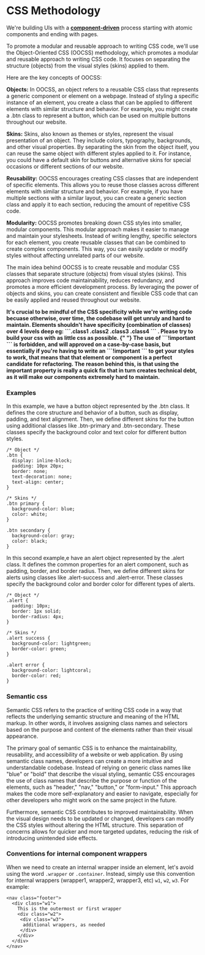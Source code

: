 
<Meta title="Docs/CSS Methodology" />

<style>
  {`
    .subheading {
      --mediumdark: '#999999';
      font-weight: 700;
      font-size: 13px;
      color: #999;
      letter-spacing: 6px;
      line-height: 24px;
      text-transform: uppercase;
      margin-bottom: 12px;
      margin-top: 40px;
    }

    .link-list {
      display: grid;
      grid-template-columns: 1fr;
      grid-template-rows: 1fr 1fr;
      row-gap: 10px;
    }

    @media (min-width: 620px) {
      .link-list {
        row-gap: 20px;
        column-gap: 20px;
        grid-template-columns: 1fr 1fr;
      }
    }

    @media all and (-ms-high-contrast:none) {
    .link-list {
        display: -ms-grid;
        -ms-grid-columns: 1fr 1fr;
        -ms-grid-rows: 1fr 1fr;
      }
    }

    .link-item {
      display: block;
      padding: 20px;
      border: 1px solid #00000010;
      border-radius: 5px;
      transition: background 150ms ease-out, border 150ms ease-out, transform 150ms ease-out;
      color: #333333;
      display: flex;
      align-items: flex-start;
    }

    .link-item:hover {
      border-color: #1EA7FD50;
      transform: translate3d(0, -3px, 0);
      box-shadow: rgba(0, 0, 0, 0.08) 0 3px 10px 0;
    }

    .link-item:active {
      border-color: #1EA7FD;
      transform: translate3d(0, 0, 0);
    }

    .link-item strong {
      font-weight: 700;
      display: block;
      margin-bottom: 2px;
    }

    .link-item-img-wrapper {
      height: 40px;
      width: 40px;
      margin-right: 15px;
      flex: none;
    }

    .link-item span,
    .link-item p {
      margin: 0;
      font-size: 14px;
      line-height: 20px;
    }

    .tip {
      display: inline-block;
      border-radius: 1em;
      font-size: 11px;
      line-height: 12px;
      font-weight: 700;
      background: #E7FDD8;
      color: #66BF3C;
      padding: 4px 12px;
      margin-right: 10px;
      vertical-align: top;
    }

    .tip-wrapper {
      font-size: 13px;
      line-height: 20px;
      margin-top: 40px;
      margin-bottom: 40px;
    }

    .tip-wrapper code {
      font-size: 12px;
      display: inline-block;
    }
  `}
</style>

# CSS Methodology

We're building UIs with a [**component-driven**](https://componentdriven.org) process starting with atomic components and ending with pages.

To promote a modular and reusable approach to writing CSS code, we'll use the Object-Oriented CSS (OOCSS) methodology, which promotes a modular and reusable
approach to writing CSS code. It focuses on separating the structure (objects) from the visual styles (skins) applied to them.

Here are the key concepts of OOCSS:

<b>Objects:</b> In OOCSS, an object refers to a reusable CSS class that represents
a generic component or element on a webpage. Instead of styling a specific instance
of an element, you create a class that can be applied to different elements with
similar structure and behavior. For example, you might create a .btn class to represent
a button, which can be used on multiple buttons throughout our website.

<b>Skins:</b> Skins, also known as themes or styles, represent the visual presentation
of an object. They include colors, typography, backgrounds, and other visual properties.
By separating the skin from the object itself, you can reuse the same object with
different styles applied to it. For instance, you could have a default skin for buttons
and alternative skins for special occasions or different sections of our website.

<b>Reusability:</b> OOCSS encourages creating CSS classes that are independent of
specific elements. This allows you to reuse those classes across different elements
with similar structure and behavior. For example, if you have multiple sections with
a similar layout, you can create a generic section class and apply it to each section,
reducing the amount of repetitive CSS code.

<b>Modularity: </b> OOCSS promotes breaking down CSS styles into smaller, modular
components. This modular approach makes it easier to manage and maintain your stylesheets.
Instead of writing lengthy, specific selectors for each element, you create reusable
classes that can be combined to create complex components. This way, you can easily
update or modify styles without affecting unrelated parts of our website.

The main idea behind OOCSS is to create reusable and modular CSS classes that separate structure (objects) from visual styles (skins). This approach improves code maintainability, reduces redundancy, and promotes a more efficient development process. By leveraging the power of objects and skins, you can create consistent and flexible CSS code that can be easily applied and reused throughout our website.

<b>
  It's crucial to be mindful of the CSS specificity while we're writing code
  becuase otherwise, over time, the codebase will get unruly and hard to
  maintain. Elements shouldn't have specificity (combination of classes) over 4
  levels deep eg: ```.class1 .class2 .class3 .class4 ``` . Please try to build
  your css with as little css as possible.
</b>
<b>
  {" "}
  The use of ```!important ``` is forbidden, and will approved on a case-by-case
  basis, but essentially if you're having to write an ```!important ``` to get your
  styles to work, that means that that element or component is a perfect candidate
  for refactoring. The reason behind this, is that using the important property is
  really a quick fix that in turn creates technical debt, as it will make our components
  extremely hard to maintain.
</b>

### Examples

In this example, we have a button object represented by the .btn class. It defines the core structure and behavior of a button, such as display, padding, and text alignment. Then, we define different skins for the button using additional classes like .btn-primary and .btn-secondary. These classes specify the background color and text color for different button styles.

```
/* Object */
.btn {
  display: inline-block;
  padding: 10px 20px;
  border: none;
  text-decoration: none;
  text-align: center;
}

/* Skins */
.btn primary {
  background-color: blue;
  color: white;
}

.btn secondary {
  background-color: gray;
  color: black;
}

```

In this second example,e have an alert object represented by the .alert class. It defines the common properties for an alert component, such as padding, border, and border radius. Then, we define different skins for alerts using classes like .alert-success and .alert-error. These classes specify the background color and border color for different types of alerts.

```
/* Object */
.alert {
  padding: 10px;
  border: 1px solid;
  border-radius: 4px;
}

/* Skins */
.alert success {
  background-color: lightgreen;
  border-color: green;
}

.alert error {
  background-color: lightcoral;
  border-color: red;
}

```

### Semantic css

Semantic CSS refers to the practice of writing CSS code in a way that reflects the underlying semantic structure and meaning of the HTML markup. In other words, it involves assigning class names and selectors based on the purpose and content of the elements rather than their visual appearance.

The primary goal of semantic CSS is to enhance the maintainability, reusability, and accessibility of a website or web application. By using semantic class names, developers can create a more intuitive and understandable codebase. Instead of relying on generic class names like "blue" or "bold" that describe the visual styling, semantic CSS encourages the use of class names that describe the purpose or function of the elements, such as "header," "nav," "button," or "form-input." This approach makes the code more self-explanatory and easier to navigate, especially for other developers who might work on the same project in the future.

Furthermore, semantic CSS contributes to improved maintainability. When the visual design needs to be updated or changed, developers can modify the CSS styles without altering the HTML structure. This separation of concerns allows for quicker and more targeted updates, reducing the risk of introducing unintended side effects.

### Conventions for internal component wrappers

When we need to create an internal wrapper inside an element, let's avoid using the word `.wrapper` or `.container`. Instead, simply use this convention for internal wrappers (wrapper1, wrapper2, wrapper3, etc) `w1`, `w2`, `w3`.
For example:

```
<nav class="footer">
  <div class="w1">
    This is the outermost or first wrapper
    <div class="w2">
     <div class="w3">
      additional wrappers, as needed
     </div>
    </div>
  </div>
</nav>
```
